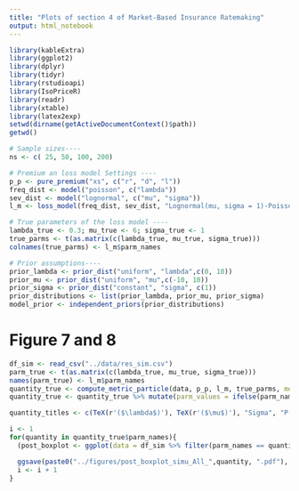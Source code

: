 ```yaml
---
title: "Plots of section 4 of Market-Based Insurance Ratemaking"
output: html_notebook
---
```


```r
library(kableExtra)
library(ggplot2)
library(dplyr)
library(tidyr)
library(rstudioapi)
library(IsoPriceR)
library(readr)
library(xtable)
library(latex2exp)
setwd(dirname(getActiveDocumentContext()$path))
getwd()
```

```r
# Sample sizes----
ns <- c( 25, 50, 100, 200)

# Premium an loss model Settings ----
p_p <- pure_premium("xs", c("r", "d", "l"))
freq_dist <- model("poisson", c("lambda"))
sev_dist <- model("lognormal", c("mu", "sigma"))
l_m <- loss_model(freq_dist, sev_dist, "Lognormal(mu, sigma = 1)-Poisson(lambda)")

# True parameters of the loss model ----
lambda_true <- 0.3; mu_true <- 6; sigma_true <- 1
true_parms <- t(as.matrix(c(lambda_true, mu_true, sigma_true)))
colnames(true_parms) <- l_m$parm_names

# Prior assumptions----
prior_lambda <- prior_dist("uniform", "lambda",c(0, 10))
prior_mu <- prior_dist("uniform", "mu",c(-10, 10))
prior_sigma <- prior_dist("constant", "sigma", c(1))
prior_distributions <- list(prior_lambda, prior_mu, prior_sigma)
model_prior <- independent_priors(prior_distributions)
```

# Figure 7 and 8

```r
df_sim <- read_csv("../data/res_sim.csv")
parm_true <- t(as.matrix(c(lambda_true, mu_true, sigma_true)))
names(parm_true) <- l_m$parm_names
quantity_true <- compute_metric_particle(data, p_p, l_m, true_parms, method = "none")$estimates
quantity_true <- quantity_true %>% mutate(parm_values = ifelse(parm_names == "LR", 0.55, parm_values))

quantity_titles <- c(TeX(r'($\lambda$)'), TeX(r'($\mu$)'), "Sigma", "P(N=0)", "Loss Ratio", "Claim Frequency", "Claim Amount", "Total Claim Amount" )

i <- 1
for(quantity in quantity_true$parm_names){
  (post_boxplot <- ggplot(data = df_sim %>% filter(parm_names == quantity)) + geom_boxplot(mapping = aes(y = parm_values, x = as.factor(ss), color = method)) + ggplot2::geom_hline(data = quantity_true %>%filter(parm_names == quantity) ,ggplot2::aes(yintercept=parm_values),color="black", linetype="dashed") + ggplot2::theme_classic(base_size = 20) + ggplot2::theme(legend.position="right") + ggplot2::labs(x= "Sample size", color = "",  title = quantity_titles[i], y = ""))

  ggsave(paste0("../figures/post_boxplot_simu_All_",quantity, ".pdf"), post_boxplot)
  i <- i + 1
}

```

